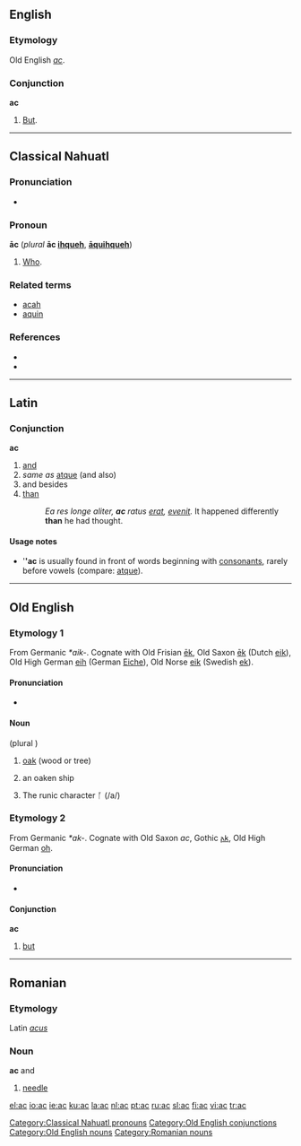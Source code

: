 {{see|Ac|AC|.ac|a/c}}
==English==

===Etymology===
Old English ''[[#Old English|ac]]''.

===Conjunction===
'''ac'''

# {{obsolete}} [[but|But]].

----

==Classical Nahuatl==

===Pronunciation===
*{{IPA|/aːk/}}

===Pronoun===
'''āc''' (''plural'' '''āc [[ihqueh]]''', '''[[aquihqueh|āquihqueh]]''')

# [[who|Who]].

===Related terms===
*[[acah]]
*[[aquin]]

===References===
*{{cite book |author=Karttunen, Frances |year=1983 |title=An Analytical Dictionary of Nahuatl |location=Austin |publisher=University of Texas Press |pages=p. 1}}
*{{cite book |author=Lockhart, James |year=2001 |title=Nahuatl as Written: Lessons in Older Written Nahuatl, with Copious Examples and Texts |location=Stanford |publisher=Stanford University Press |pages=p. 210}}

[[Category:Classical Nahuatl pronouns]]

----

==Latin==

===Conjunction===
'''ac'''

# [[and]]
# ''same as'' [[atque]] (and also)
# and besides
# [[than]]
#: ''Ea res longe aliter, '''ac''' ratus [[erat]], [[evenire|evenit]].'' It happened differently '''than''' he had thought.

====Usage notes====
* '''''ac''' is usually found in front of words beginning with [[consonant]]s, rarely before vowels (compare: [[atque]]).

----

==Old English==

===Etymology 1===
From Germanic ''*aik-''. Cognate with Old Frisian [[ek|ēk]], Old Saxon [[ek|ēk]] (Dutch [[eik]]), Old High German [[eih]] (German [[Eiche]]), Old Norse [[eik]] (Swedish [[ek]]).

====Pronunciation====
*{{IPA|/ɑːk/}}

====Noun====
{{unicode|'''āc'''}} {{f}} (plural {{Latinx|'''ǣċ'''}})

# [[oak]] (wood or tree)
# {{poetic|lang=ang}} an oaken ship
# The runic character ᚪ (/a/)

===Etymology 2===
From Germanic ''*ak-''. Cognate with Old Saxon ''ac'', Gothic [[𐌰𐌺]], Old High German [[oh]].

====Pronunciation====
*{{IPA|/ɑk/}}

====Conjunction====
'''ac'''

# [[but]]

[[Category:Old English conjunctions]]
[[Category:Old English nouns]]

----

==Romanian==

===Etymology===
Latin ''[[acus]]''

===Noun===
'''ac''' {{f}} and {{m}}

# [[needle]]

[[Category:Romanian nouns]]

[[el:ac]]
[[io:ac]]
[[ie:ac]]
[[ku:ac]]
[[la:ac]]
[[nl:ac]]
[[pt:ac]]
[[ru:ac]]
[[sl:ac]]
[[fi:ac]]
[[vi:ac]]
[[tr:ac]]